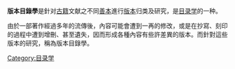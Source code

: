 '''版本目錄學'''是針对[[古籍|古籍]]文献之不同[[善本|善本]]進行[[版本|版本]]归类及研究，是[[目录学|目录学]]的一种。

由於一部著作經過多年的流傳後，內容可能會遭到一再的修改，或是在抄寫、刻印的過程中遭到增刪、甚至遺失，因而形成各種內容有些許差異的版本。而針對這些版本的研究，稱為版本目錄學。
[[Category:目录学|Category:目录学]]